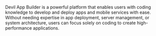 
Devil App Builder is a powerful platform that enables users with coding knowledge to develop and deploy apps and mobile services with ease. Without needing expertise in app deployment, server management, or system architecture, users can focus solely on coding to create high-performance applications.